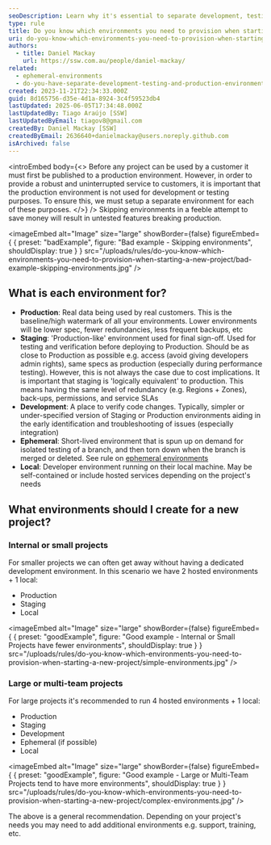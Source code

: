 ```yaml
---
seoDescription: Learn why it's essential to separate development, testing, and production environments in software projects. Ensure reliable customer experiences by keeping the production environment stable and free from testing or coding disruptions.
type: rule
title: Do you know which environments you need to provision when starting a new project?
uri: do-you-know-which-environments-you-need-to-provision-when-starting-a-new-project
authors:
  - title: Daniel Mackay
    url: https://ssw.com.au/people/daniel-mackay/
related:
  - ephemeral-environments
  - do-you-have-separate-development-testing-and-production-environments
created: 2023-11-21T22:34:33.000Z
guid: 8d165756-d35e-4d1a-8924-3c4f59523db4
lastUpdated: 2025-06-05T17:34:48.000Z
lastUpdatedBy: Tiago Araújo [SSW]
lastUpdatedByEmail: tiagov8@gmail.com
createdBy: Daniel Mackay [SSW]
createdByEmail: 2636640+danielmackay@users.noreply.github.com
isArchived: false
---
```


<introEmbed
  body={<>
Before any project can be used by a customer it must first be published to a production environment. However, in order to provide a robust and uninterrupted service to customers, it is important that the production environment is not used for development or testing purposes. To ensure this, we must setup a separate environment for each of these purposes.
  </>}
/>
Skipping environments in a feeble attempt to save money will result in untested features breaking production.

<imageEmbed
  alt="Image"
  size="large"
  showBorder={false}
  figureEmbed={ {
    preset: "badExample",
    figure: "Bad example - Skipping environments",
    shouldDisplay: true
  } }
  src="/uploads/rules/do-you-know-which-environments-you-need-to-provision-when-starting-a-new-project/bad-example-skipping-environments.jpg"
/>

## What is each environment for?

* **Production**: Real data being used by real customers. This is the baseline/high watermark of all your environments. Lower environments will be lower spec, fewer redundancies, less frequent backups, etc
* **Staging**: 'Production-like' environment used for final sign-off. Used for testing and verification before deploying to Production. Should be as close to Production as possible e.g. access (avoid giving developers admin rights), same specs as production (especially during performance testing). However, this is not always the case due to cost implications. It is important that staging is 'logically equivalent' to production. This means having the same level of redundancy (e.g. Regions + Zones), back-ups, permissions, and service SLAs
* **Development**: A place to verify code changes. Typically, simpler or under-specified version of Staging or Production environments aiding in the early identification and troubleshooting of issues (especially integration)
* **Ephemeral**: Short-lived environment that is spun up on demand for isolated testing of a branch, and then torn down when the branch is merged or deleted. See rule on [ephemeral environments](/ephemeral-environments)
* **Local**: Developer environment running on their local machine. May be self-contained or include hosted services depending on the project's needs

## What environments should I create for a new project?

### Internal or small projects

For smaller projects we can often get away without having a dedicated development environment. In this scenario we have 2 hosted environments + 1 local:

* Production
* Staging
* Local

<imageEmbed
  alt="Image"
  size="large"
  showBorder={false}
  figureEmbed={ {
    preset: "goodExample",
    figure: "Good example - Internal or Small Projects have fewer environments",
    shouldDisplay: true
  } }
  src="/uploads/rules/do-you-know-which-environments-you-need-to-provision-when-starting-a-new-project/simple-environments.jpg"
/>

### Large or multi-team projects

For large projects it's recommended to run 4 hosted environments + 1 local:

* Production
* Staging
* Development
* Ephemeral (if possible)
* Local

<imageEmbed
  alt="Image"
  size="large"
  showBorder={false}
  figureEmbed={ {
    preset: "goodExample",
    figure: "Good example - Large or Multi-Team Projects tend to have more environments",
    shouldDisplay: true
  } }
  src="/uploads/rules/do-you-know-which-environments-you-need-to-provision-when-starting-a-new-project/complex-environments.jpg"
/>

The above is a general recommendation. Depending on your project's needs you may need to add additional environments e.g. support, training, etc.
